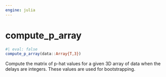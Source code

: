 ```yaml
---
engine: julia
---
```


# compute_p_array {#sec-doc}
    

::: {.callout-note appearance="simple" title="docblock" collapse=false}    


```julia
#| eval: false
compute_p_array(data::Array{T,3})

```

Compute the matrix of p-hat values for a given 3D array of data when the delays are integers. These values are used for bootstrapping. 
 


:::
    

